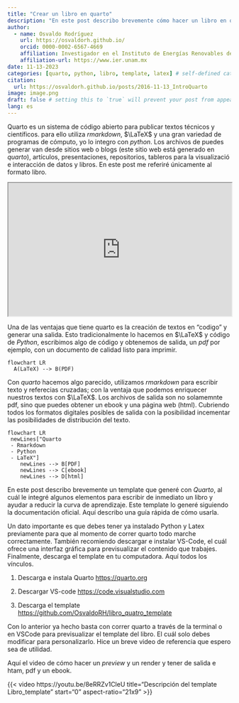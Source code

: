 ```yaml
---
title: "Crear un libro en quarto"
description: "En este post describo brevemente cómo hacer un libro en quarto, las salidas son pdf, html y ebook."
author:
  - name: Osvaldo Rodríguez
    url: https://osvaldorh.github.io/
    orcid: 0000-0002-6567-4669
    affiliation: Investigador en el Instituto de Energías Renovables de la UNAM , Grupo de energía Eólica
    affiliation-url: https://www.ier.unam.mx 
date: 11-13-2023
categories: [quarto, python, libro, template, latex] # self-defined categories
citation: 
  url: https://osvaldorh.github.io/posts/2016-11-13_IntroQuarto
image: image.png
draft: false # setting this to `true` will prevent your post from appearing on your listing page until you're ready!
lang: es 
---
```


Quarto es un sistema de código abierto para publicar textos técnicos y científicos. para ello utiliza *rmarkdown*, $\LaTeX$ y una gran variedad de programas de cómputo, yo lo integro con *python*. Los archivos de puedes generar van desde sitios web o blogs (este sitio web está generado en *quarto*), artículos, presentaciones, repositorios, tableros para la visualizació e interacción de datos y libros. En este post me referiré únicamente al formato libro. 

```{=html}
<iframe width="100%" height="300" src="https://quarto.org/" title="Quarto sitio oficial"></iframe>
```

Una de las ventajas que tiene quarto es la creación de textos en "codigo" y generar una salida. Esto tradicionalmente lo hacemos en $\LaTeX$ y código de *Python*, escribimos algo de código y obtenemos de salida, un *pdf* por ejemplo, con un documento de calidad listo para imprimir.

```mermaid
flowchart LR
  A(LaTeX) --> B(PDF)
```

Con *quarto* hacemos algo parecido, utilizamos *rmarkdown* para escribir texto y referecias cruzadas; con la ventaja que podemos enriquecer nuestros textos con $\LaTeX$. Los archivos de salida son no solamemnte pdf, sino que puedes obtener un ebook y una página web (html). Cubriendo todos los formatos digitales posibles de salida con la posibilidad incementar las posibilidades de distribución del texto.

```mermaid
flowchart LR
 newLines["Quarto
 - Rmarkdown
 - Python
 - LaTeX"]
    newLines --> B[PDF]
    newLines --> C[ebook]
    newLines --> D[html]
```


En este post describo brevemente un template que generé con *Quarto*, al cuál le integré algunos elementos para escribir de inmediato un libro y ayudar a reducir la curva de aprendizaje. Este template lo generé siguiendo la documentación oficial. Aquí describo una guía rápida de cómo usarla.

Un dato importante es que debes tener ya instalado Python y Latex previamente para que al momento de correr quarto todo marche correctamente. También recomiendo descargar e instalar VS-Code, el cuál ofrece una interfaz gráfica para previsualizar el contenido que trabajes. Finalmente, descarga el template en tu computadora. Aquí todos los vínculos. 

1. Descarga e instala Quarto <https://quarto.org>

2. Descargar VS-code <https://code.visualstudio.com>

3. Descarga el template <https://github.com/OsvaldoRH/libro_quatro_template>

Con lo anterior ya hecho basta con correr quarto a través de la terminal o en VSCode para previsualizar el template del libro. El cuál solo debes modificar para personalizarlo. Hice un breve video de referencia que espero sea de utilidad.

Aquí el video de cómo hacer un *preview* y un render y tener de salida e htam, pdf y un ebook.

{{< video https://youtu.be/8eRRZv1CleU
    title="Descripción del template Libro_template"
    start="0"
    aspect-ratio="21x9" 
>}}
